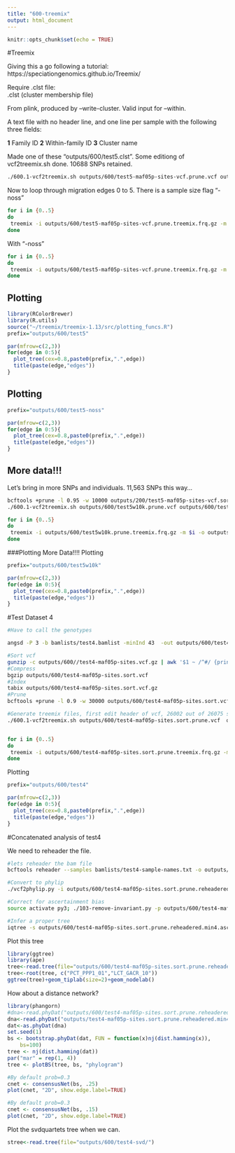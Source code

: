 ```yaml
---
title: "600-treemix"
output: html_document
---
```


```r
knitr::opts_chunk$set(echo = TRUE)
```

#Treemix

Giving this a go following a tutorial: https://speciationgenomics.github.io/Treemix/   

Require .clst file:    
.clst (cluster membership file)   

From plink, produced by --write-cluster. Valid input for --within.   

A text file with no header line, and one line per sample with the following three fields:

__1__    Family ID
__2__    Within-family ID
__3__    Cluster name

Made one of these "outputs/600/test5.clst". Some editiong of vcf2treemix.sh done. 10688 SNPs retained.

```sh
./600.1-vcf2treemix.sh outputs/600/test5-maf05p-sites-vcf.prune.vcf outputs/600/test5.clst
```

Now to loop through migration edges 0 to 5. There is a sample size flag "-noss"
```sh
for i in {0..5}
do
 treemix -i outputs/600/test5-maf05p-sites-vcf.prune.treemix.frq.gz -m $i -o outputs/600/test5.$i -root LCT -bootstrap -k 500 > outputs/600/test5.treemix_${i}_log &
done
```

With "-noss"
```sh
for i in {0..5}
do
 treemix -i outputs/600/test5-maf05p-sites-vcf.prune.treemix.frq.gz -m $i -o outputs/600/test5-noss.$i -root LCT -bootstrap -k 500 -noss> outputs/600/test5-noss.treemix_${i}_log &
done
```

## Plotting
```r
library(RColorBrewer)
library(R.utils)
source("~/treemix/treemix-1.13/src/plotting_funcs.R")
prefix="outputs/600/test5"

par(mfrow=c(2,3))
for(edge in 0:5){
  plot_tree(cex=0.8,paste0(prefix,".",edge))
  title(paste(edge,"edges"))
}
```

## Plotting
```r
prefix="outputs/600/test5-noss"

par(mfrow=c(2,3))
for(edge in 0:5){
  plot_tree(cex=0.8,paste0(prefix,".",edge))
  title(paste(edge,"edges"))
}
```


## More data!!!

Let's bring in more SNPs and individuals. 11,563 SNPs this way...

```sh
bcftools +prune -l 0.95 -w 10000 outputs/200/test5-maf05p-sites-vcf.sort.vcf.gz -Ov -o outputs/600/test5w10k.prune.vcf
./600.1-vcf2treemix.sh outputs/600/test5w10k.prune.vcf outputs/600/test5.clst

for i in {0..5}
do
 treemix -i outputs/600/test5w10k.prune.treemix.frq.gz -m $i -o outputs/600/test5w10k.$i -root LCT -bootstrap -k 500 -noss > outputs/600/test5w10k.treemix_${i}_log &
done
```

###Plotting More Data!!!!
Plotting
```r
prefix="outputs/600/test5w10k"

par(mfrow=c(2,3))
for(edge in 0:5){
  plot_tree(cex=0.8,paste0(prefix,".",edge))
  title(paste(edge,"edges"))
}
```

#Test Dataset 4 
```sh
#Have to call the genotypes

angsd -P 3 -b bamlists/test4.bamlist -minInd 43  -out outputs/600/test4-maf05p-sites -minMaf 0.05 -minMapQ 30 -minQ 20 -GL 1 -doMajorMinor 1 -doMaf 1 -SNP_pval 1e-6 -doGeno 4 -doPost 1 -postCutoff 0.95 -doVcf 1 -rf homoblocks/non-tetrasomic-non-inversion.txt > temp.out 2> temp.err

#Sort vcf
gunzip -c outputs/600//test4-maf05p-sites.vcf.gz | awk '$1 ~ /^#/ {print $0;next} {print $0 | "sort -k1,1 -k2,2n"}' > outputs/600/test4-maf05p-sites.sort.vcf
#Compress
bgzip outputs/600/test4-maf05p-sites.sort.vcf 
#Index
tabix outputs/600/test4-maf05p-sites.sort.vcf.gz
#Prune
bcftools +prune -l 0.9 -w 30000 outputs/600/test4-maf05p-sites.sort.vcf.gz -Ov -o outputs/600/test4-maf05p-sites.sort.prune.vcf

#Generate treemix files, first edit header of vcf, 26002 out of 26075 sites kept
./600.1-vcf2treemix.sh outputs/600/test4-maf05p-sites.sort.prune.vcf  outputs/600/test4.clst


for i in {0..5}
do
 treemix -i outputs/600/test4-maf05p-sites.sort.prune.treemix.frq.gz -m $i -o outputs/600/test4.$i -root LCT -bootstrap -k 500  > outputs/600/test4.treemix_${i}_log &
done
```

Plotting
```r
prefix="outputs/600/test4"

par(mfrow=c(2,3))
for(edge in 0:5){
  plot_tree(cex=0.8,paste0(prefix,".",edge))
  title(paste(edge,"edges"))
}
```

#Concatenated analysis of test4

We need to reheader the file.
```sh
#lets reheader the bam file
bcftools reheader --samples bamlists/test4-sample-names.txt -o outputs/600/test4-maf05p-sites.sort.prune.reheadered.vcf outputs/600/test4-maf05p-sites.sort.prune.vcf

#Convert to phylip
./vcf2phylip.py -i outputs/600/test4-maf05p-sites.sort.prune.reheadered.vcf

#Correct for ascertainment bias
source activate py3; ./103-remove-invariant.py -p outputs/600/test4-maf05p-sites.sort.prune.reheadered.min4.phy -o outputs/600/test4-maf05p-sites.sort.prune.reheadered.min4.asc.phy; source deactivate;

#Infer a proper tree
iqtree -s outputs/600/test4-maf05p-sites.sort.prune.reheadered.min4.asc.phy -st DNA -m GTR+G4+F+ASC -bb 1000 -alrt 1000
```

Plot this tree
```r
library(ggtree)
library(ape)
tree<-read.tree(file="outputs/600/test4-maf05p-sites.sort.prune.reheadered.min4.asc.phy.contree")
tree<-root(tree, c("PCT_PPP1_01","LCT_GACR_10"))
ggtree(tree)+geom_tiplab(size=2)+geom_nodelab()
```

How about a distance network? 

```r
library(phangorn)
#dna<-read.phyDat("outputs/600/test4-maf05p-sites.sort.prune.reheadered.min4.asc.phy")
dna<-read.phyDat("outputs/test4-maf05p-sites.sort.prune.reheadered.min4.asc.phy")
dat<-as.phyDat(dna)
set.seed(1)
bs <- bootstrap.phyDat(dat, FUN = function(x)nj(dist.hamming(x)), 
    bs=100)
tree <- nj(dist.hamming(dat))
par("mar" = rep(1, 4))
tree <- plotBS(tree, bs, "phylogram")

#By default prob=0.3
cnet <- consensusNet(bs, .25)
plot(cnet, "2D", show.edge.label=TRUE)

```

```r
#By default prob=0.3
cnet <- consensusNet(bs, .15)
plot(cnet, "2D", show.edge.label=TRUE)

```



Plot the svdquartets tree when we can.

```r
stree<-read.tree(file="outputs/600/test4-svd/")
```
